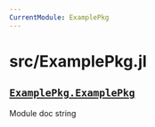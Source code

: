 ```yaml
---
CurrentModule: ExamplePkg
---
```


# src/ExamplePkg.jl
## [`` ExamplePkg.ExamplePkg ``](/docstrings/2bf24ae9d0d163b6.qmd) {#2bf24ae9d0d163b6}
:::{.callout-note appearance="minimal"}
Module doc string

:::

